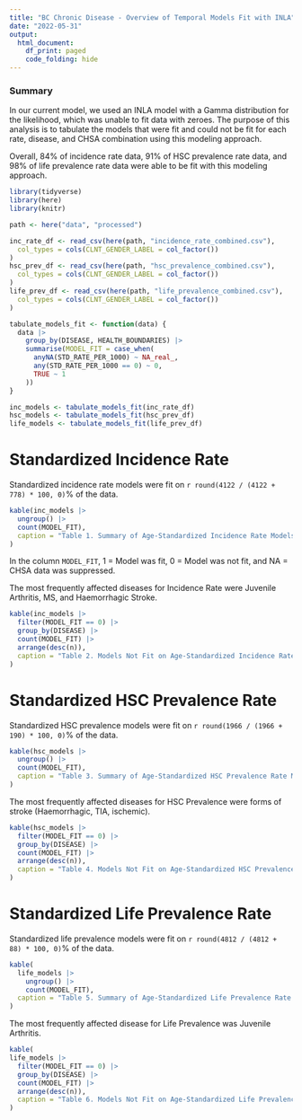 ```yaml
---
title: "BC Chronic Disease - Overview of Temporal Models Fit with INLA"
date: "2022-05-31"
output:
  html_document:
    df_print: paged
    code_folding: hide
---
```


### Summary

In our current model, we used an INLA model with a Gamma distribution 
for the likelihood, which was unable to fit data with zeroes.
The purpose of this analysis is to tabulate the models that were fit 
and could not be fit for each rate, disease, and CHSA combination
using this modeling approach.

Overall, 84% of incidence rate data, 91% of HSC prevalence rate data, and
98% of life prevalence rate data were able to be fit with this modeling approach.

```r
library(tidyverse)
library(here)
library(knitr)
```

```r
path <- here("data", "processed")

inc_rate_df <- read_csv(here(path, "incidence_rate_combined.csv"),
  col_types = cols(CLNT_GENDER_LABEL = col_factor())
)
hsc_prev_df <- read_csv(here(path, "hsc_prevalence_combined.csv"),
  col_types = cols(CLNT_GENDER_LABEL = col_factor())
)
life_prev_df <- read_csv(here(path, "life_prevalence_combined.csv"),
  col_types = cols(CLNT_GENDER_LABEL = col_factor())
)
```

```r
tabulate_models_fit <- function(data) {
  data |>
    group_by(DISEASE, HEALTH_BOUNDARIES) |>
    summarise(MODEL_FIT = case_when(
      anyNA(STD_RATE_PER_1000) ~ NA_real_,
      any(STD_RATE_PER_1000 == 0) ~ 0,
      TRUE ~ 1
    ))
}

inc_models <- tabulate_models_fit(inc_rate_df)
hsc_models <- tabulate_models_fit(hsc_prev_df)
life_models <- tabulate_models_fit(life_prev_df)
```

# Standardized Incidence Rate

Standardized incidence rate models were fit on `r round(4122 / (4122 + 778) * 100, 0)`% of the data.

```r
kable(inc_models |>
  ungroup() |>
  count(MODEL_FIT),
  caption = "Table 1. Summary of Age-Standardized Incidence Rate Models."
)
```
In the column `MODEL_FIT`, 1 = Model was fit, 
0 = Model was not fit, and NA = CHSA data was suppressed.


The most frequently affected diseases for Incidence Rate 
were Juvenile Arthritis, MS, and Haemorrhagic Stroke.

```r
kable(inc_models |>
  filter(MODEL_FIT == 0) |>
  group_by(DISEASE) |>
  count(MODEL_FIT) |>
  arrange(desc(n)),
  caption = "Table 2. Models Not Fit on Age-Standardized Incidence Rate per Disease."
)
```

# Standardized HSC Prevalence Rate

Standardized HSC prevalence models were fit on `r round(1966 / (1966 + 190) * 100, 0)`% of the data.

```r
kable(hsc_models |>
  ungroup() |>
  count(MODEL_FIT),
  caption = "Table 3. Summary of Age-Standardized HSC Prevalence Rate Models."
)
```

The most frequently affected diseases for HSC Prevalence
were forms of stroke (Haemorrhagic, TIA, ischemic).

```r
kable(hsc_models |>
  filter(MODEL_FIT == 0) |>
  group_by(DISEASE) |>
  count(MODEL_FIT) |>
  arrange(desc(n)),
  caption = "Table 4. Models Not Fit on Age-Standardized HSC Prevalence Rate per Disease."
)
```

# Standardized Life Prevalence Rate

Standardized life prevalence models were fit on `r round(4812 / (4812 + 88) * 100, 0)`% of the data.

```r
kable(
  life_models |>
    ungroup() |>
    count(MODEL_FIT),
  caption = "Table 5. Summary of Age-Standardized Life Prevalence Rate Models."
)
```

The most frequently affected disease for Life Prevalence 
was Juvenile Arthritis.

```r
kable(
life_models |>
  filter(MODEL_FIT == 0) |>
  group_by(DISEASE) |>
  count(MODEL_FIT) |>
  arrange(desc(n)),
  caption = "Table 6. Models Not Fit on Age-Standardized Life Prevalence Rate per Disease."
)
```